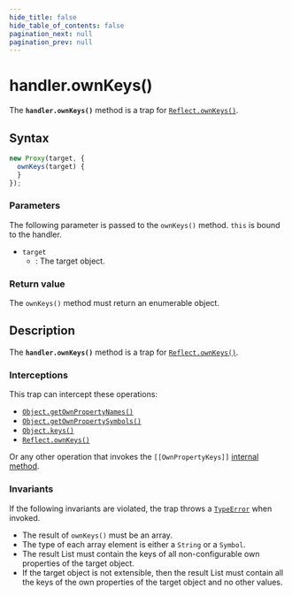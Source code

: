 ```yaml
---
hide_title: false
hide_table_of_contents: false
pagination_next: null
pagination_prev: null
---
```

# handler.ownKeys()

The **`handler.ownKeys()`** method is a trap for
[`Reflect.ownKeys()`](../../../globals/Reflect/ownKeys.mdx).

## Syntax

```js
new Proxy(target, {
  ownKeys(target) {
  }
});
```

### Parameters

The following parameter is passed to the `ownKeys()` method.
`this` is bound to the handler.

- `target`
  - : The target object.

### Return value

The `ownKeys()` method must return an enumerable object.

## Description

The **`handler.ownKeys()`** method is a trap for
[`Reflect.ownKeys()`](../../../globals/Reflect/ownKeys.mdx).

### Interceptions

This trap can intercept these operations:

- [`Object.getOwnPropertyNames()`](../../../globals/Object/getOwnPropertyNames.mdx)
- [`Object.getOwnPropertySymbols()`](../../../globals/Object/getOwnPropertySymbols.mdx)
- [`Object.keys()`](../../../globals/Object/keys.mdx)
- [`Reflect.ownKeys()`](../../../globals/Reflect/ownKeys.mdx)

Or any other operation that invokes the `[[OwnPropertyKeys]]` [internal method](https://developer.mozilla.org/docs/Web/JavaScript/Reference/Global_Objects/Proxy#object_internal_methods).

### Invariants

If the following invariants are violated, the trap throws a [`TypeError`](../../../globals/TypeError/TypeError.mdx) when invoked.

- The result of `ownKeys()` must be an array.
- The type of each array element is either a `String` or a `Symbol`.
- The result List must contain the keys of all non-configurable own properties of the
  target object.
- If the target object is not extensible, then the result List must contain all the
  keys of the own properties of the target object and no other values.
